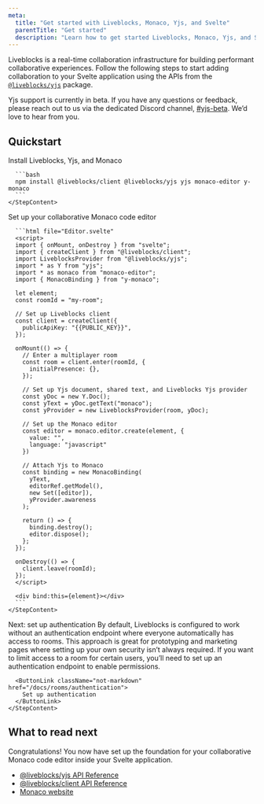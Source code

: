 ```yaml
---
meta:
  title: "Get started with Liveblocks, Monaco, Yjs, and Svelte"
  parentTitle: "Get started"
  description: "Learn how to get started Liveblocks, Monaco, Yjs, and Svelte."
---
```


Liveblocks is a real-time collaboration infrastructure for building performant
collaborative experiences. Follow the following steps to start adding
collaboration to your Svelte application using the APIs from the
[`@liveblocks/yjs`](/docs/api-reference/liveblocks-yjs) package.

<Banner title="Public beta">

Yjs support is currently in beta. If you have any questions or feedback, please
reach out to us via the dedicated Discord channel,
[#yjs-beta](https://discord.com/channels/913109211746009108/1123560088997728328).
We’d love to hear from you.

</Banner>

## Quickstart

<Steps>
  <Step>
    <StepTitle>Install Liveblocks, Yjs, and Monaco</StepTitle>
    <StepContent>

      ```bash
      npm install @liveblocks/client @liveblocks/yjs yjs monaco-editor y-monaco
      ```
    </StepContent>

  </Step>
  
  <Step>
    <StepTitle>Set up your collaborative Monaco code editor</StepTitle>
    <StepContent>

      ```html file="Editor.svelte"
      <script>
      import { onMount, onDestroy } from "svelte";
      import { createClient } from "@liveblocks/client";
      import LiveblocksProvider from "@liveblocks/yjs";
      import * as Y from "yjs";
      import * as monaco from "monaco-editor";
      import { MonacoBinding } from "y-monaco";

      let element;
      const roomId = "my-room";

      // Set up Liveblocks client
      const client = createClient({
        publicApiKey: "{{PUBLIC_KEY}}",
      });

      onMount(() => {
        // Enter a multiplayer room
        const room = client.enter(roomId, {
          initialPresence: {},
        });

        // Set up Yjs document, shared text, and Liveblocks Yjs provider
        const yDoc = new Y.Doc();
        const yText = yDoc.getText("monaco");
        const yProvider = new LiveblocksProvider(room, yDoc);

        // Set up the Monaco editor
        const editor = monaco.editor.create(element, {
          value: "",
          language: "javascript"
        })

        // Attach Yjs to Monaco
        const binding = new MonacoBinding(
          yText,
          editorRef.getModel(),
          new Set([editor]),
          yProvider.awareness
        );

        return () => {
          binding.destroy();
          editor.dispose();
        };
      });

      onDestroy(() => {
        client.leave(roomId);
      });
      </script>

      <div bind:this={element}></div>
      ```
    </StepContent>

  </Step>
  
  <Step lastStep>
    <StepTitle>Next: set up authentication</StepTitle>
    <StepContent>
      By default, Liveblocks is configured to work without an authentication endpoint
      where everyone automatically has access to rooms. This approach is great for
      prototyping and marketing pages where setting up your own security isn’t always
      required. If you want to limit access to a room for certain users, you’ll need
      to set up an authentication endpoint to enable permissions.

      <ButtonLink className="not-markdown" href="/docs/rooms/authentication">
        Set up authentication
      </ButtonLink>
    </StepContent>

  </Step>
</Steps>

## What to read next

Congratulations! You now have set up the foundation for your collaborative
Monaco code editor inside your Svelte application.

- [@liveblocks/yjs API Reference](/docs/api-reference/liveblocks-yjs)
- [@liveblocks/client API Reference](/docs/api-reference/liveblocks-client)
- [Monaco website](https://microsoft.github.io/monaco-editor/)
